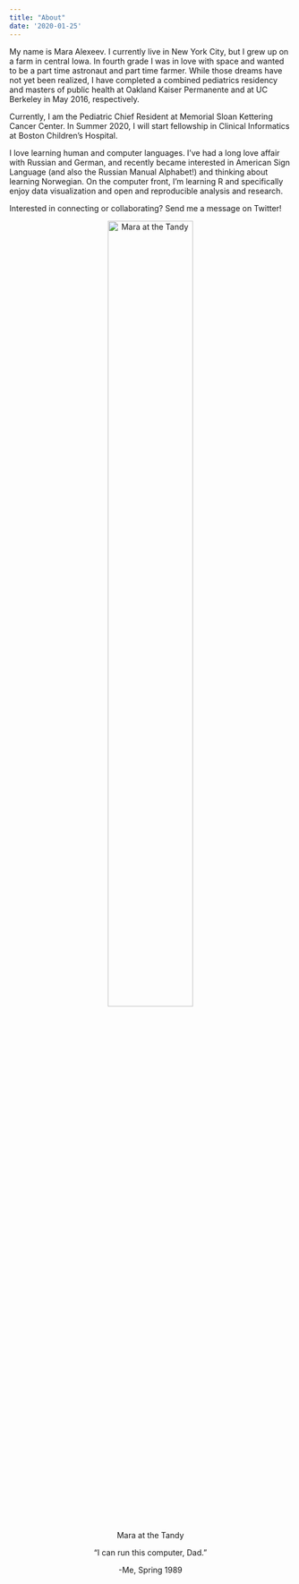 ```yaml
---
title: "About"
date: '2020-01-25'
---
```


My name is Mara Alexeev. I currently live in New York City, but I grew up on a farm in central Iowa. In fourth grade I was in love with space and wanted to be a part time astronaut and part time farmer. While those dreams have not yet been realized, I have completed a combined pediatrics residency and masters of public health at Oakland Kaiser Permanente and at UC Berkeley in May 2016, respectively. 

Currently, I am the Pediatric Chief Resident at Memorial Sloan Kettering Cancer Center. In Summer 2020, I will start fellowship in Clinical Informatics at Boston Children's Hospital. 

I love learning human and computer languages. I’ve had a long love affair with Russian and German, and recently became interested in American Sign Language (and also the Russian Manual Alphabet!) and thinking about learning Norwegian. On the computer front, I’m learning R and specifically enjoy data visualization and open and reproducible analysis and research.

Interested in connecting or collaborating? Send me a message on Twitter!

<center>
![Mara at the Tandy](/./images/MaraAtTheTandy.jpg){width=60% height=60%}

"I can run this computer, Dad."

-Me, Spring 1989

